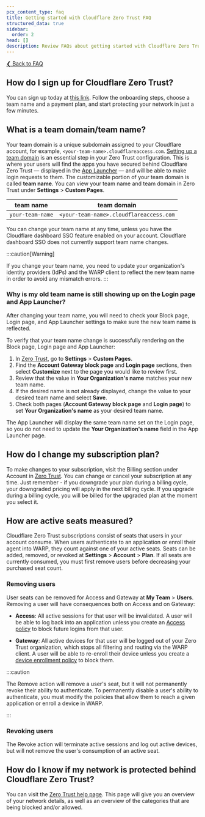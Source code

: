 ```yaml
---
pcx_content_type: faq
title: Getting started with Cloudflare Zero Trust FAQ
structured_data: true
sidebar:
  order: 2
head: []
description: Review FAQs about getting started with Cloudflare Zero Trust.
---
```


[❮ Back to FAQ](/cloudflare-one/faq/)

## How do I sign up for Cloudflare Zero Trust?

You can sign up today at [this link](https://dash.cloudflare.com/sign-up/teams). Follow the onboarding steps, choose a team name and a payment plan, and start protecting your network in just a few minutes.

## What is a team domain/team name?

Your team domain is a unique subdomain assigned to your Cloudflare account, for example, `<your-team-name>.cloudflareaccess.com`. [Setting up a team domain](/cloudflare-one/setup/#create-a-zero-trust-organization) is an essential step in your Zero Trust configuration. This is where your users will find the apps you have secured behind Cloudflare Zero Trust — displayed in the [App Launcher](/cloudflare-one/applications/app-launcher/) — and will be able to make login requests to them. The customizable portion of your team domain is called **team name**. You can view your team name and team domain in Zero Trust under **Settings** > **Custom Pages**.

| team name        | team domain                             |
| ---------------- | --------------------------------------- |
| `your-team-name` | `<your-team-name>.cloudflareaccess.com` |

You can change your team name at any time, unless you have the Cloudflare dashboard SSO feature enabled on your account. Cloudflare dashboard SSO does not currently support team name changes.

:::caution[Warning]

If you change your team name, you need to update your organization's identity providers (IdPs) and the WARP client to reflect the new team name in order to avoid any mismatch errors.
:::

### Why is my old team name is still showing up on the Login page and App Launcher?

After changing your team name, you will need to check your Block page, Login page, and App Launcher settings to make sure the new team name is reflected.

To verify that your team name change is successfully rendering on the Block page, Login page and App Launcher:

1. In [Zero Trust](https://one.dash.cloudflare.com/), go to **Settings** > **Custom Pages**.
2. Find the **Account Gateway block page** and **Login page** sections, then select **Customize** next to the page you would like to review first.
3. Review that the value in **Your Organization's name** matches your new team name.
4. If the desired name is not already displayed, change the value to your desired team name and select **Save**.
5. Check both pages (**Account Gateway block page** and **Login page**) to set **Your Organization's name** as your desired team name.

The App Launcher will display the same team name set on the Login page, so you do not need to update the **Your Organization's name** field in the App Launcher page.

## How do I change my subscription plan?

To make changes to your subscription, visit the Billing section under Account in [Zero Trust](https://one.dash.cloudflare.com/). You can change or cancel your subscription at any time. Just remember - if you downgrade your plan during a billing cycle, your downgraded pricing will apply in the next billing cycle. If you upgrade during a billing cycle, you will be billed for the upgraded plan at the moment you select it.

## How are active seats measured?

Cloudflare Zero Trust subscriptions consist of seats that users in your account consume. When users authenticate to an application or enroll their agent into WARP, they count against one of your active seats. Seats can be added, removed, or revoked at **Settings** > **Account** > **Plan**. If all seats are currently consumed, you must first remove users before decreasing your purchased seat count.

### Removing users

User seats can be removed for Access and Gateway at **My Team** > **Users**. Removing a user will have consequences both on Access and on Gateway:

- **Access**: All active sessions for that user will be invalidated. A user will be able to log back into an application unless you create an [Access policy](/cloudflare-one/policies/access/) to block future logins from that user.

- **Gateway**: All active devices for that user will be logged out of your Zero Trust organization, which stops all filtering and routing via the WARP client. A user will be able to re-enroll their device unless you create a [device enrollment policy](/cloudflare-one/connections/connect-devices/warp/deployment/device-enrollment/) to block them.

:::caution

The Remove action will remove a user's seat, but it will not permanently revoke their ability to authenticate. To permanently disable a user's ability to authenticate, you must modify the policies that allow them to reach a given application or enroll a device in WARP.

:::

### Revoking users

The Revoke action will terminate active sessions and log out active devices, but will not remove the user's consumption of an active seat.

## How do I know if my network is protected behind Cloudflare Zero Trust?

You can visit the [Zero Trust help page](https://help.teams.cloudflare.com). This page will give you an overview of your network details, as well as an overview of the categories that are being blocked and/or allowed.
